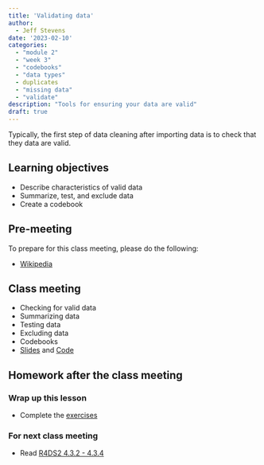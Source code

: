 ```yaml
---
title: 'Validating data'
author:
  - Jeff Stevens
date: '2023-02-10'
categories: 
  - "module 2"
  - "week 3"
  - "codebooks"
  - "data types"
  - duplicates
  - "missing data"
  - "validate"
description: "Tools for ensuring your data are valid"
draft: true
---
```


Typically, the first step of data cleaning after importing data is to check that they data are valid. 

## Learning objectives

* Describe characteristics of valid data
* Summarize, test, and exclude data
* Create a codebook

## Pre-meeting

To prepare for this class meeting, please do the following:

* [Wikipedia](https://en.wikipedia.org/wiki/Data_validation){target='_blank'}

## Class meeting

* Checking for valid data
* Summarizing data
* Testing data
* Excluding data
* Codebooks 
* [Slides](../../slides/09_validating.qmd){target="_blank"} and [Code](../../code/09_validating.html){target="_blank"}

## Homework after the class meeting
### Wrap up this lesson

* Complete the [exercises](https://jeffreyrstevens.shinyapps.io/dpavir2025_09_validating/){target='_blank'}

### For next class meeting

* Read [R4DS2 4.3.2 - 4.3.4](https://r4ds.hadley.nz/data-transform.html#sec-select){target='_blank'}
